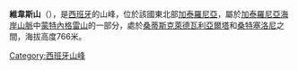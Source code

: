 {{coord|41|39|33.2|N|2|33|18.7|E|type:mountain(766)_region:ES-CT|display=title}}

'''維韋斯山'''（{{lang-ca|Turó d'en Vives}}），是[[西班牙|西班牙]]的山峰，位於該國東北部[[加泰羅尼亞|加泰羅尼亞]]，屬於[[加泰羅尼亞海岸山脈|加泰羅尼亞海岸山脈]]中[[蒙特內格雷山|蒙特內格雷山]]的一部分，處於[[桑蒂斯克萊德瓦利亞爾塔|桑蒂斯克萊德瓦利亞爾塔]]和[[桑特塞洛尼|桑特塞洛尼]]之間，海拔高度766米。

{{Spain-geo-stub}}
[[Category:西班牙山峰|Category:西班牙山峰]]